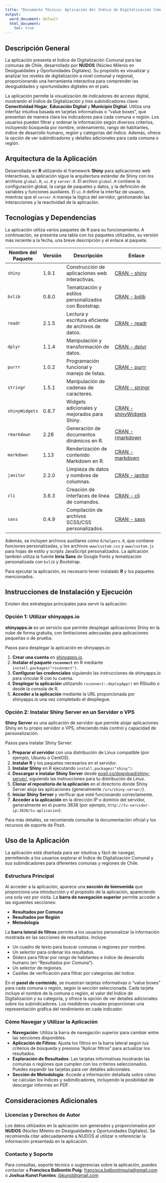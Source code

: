 ```yaml
---
title: "Documento Técnico: Aplicación del Índice de Digitalización Comunal"
output:
  word_document: default
  html_document: 
    toc: true
---
```



## Descripción General 

La aplicación presenta el Índice de Digitalización Comunal para las comunas de Chile, desarrollado por **NUDOS** (Núcleo Milenio en Desigualdades y Oportunidades Digitales). Su propósito es visualizar y analizar los niveles de digitalización a nivel comunal y regional, proporcionando una herramienta interactiva para comprender las desigualdades y oportunidades digitales en el país.

La aplicación permite la visualización de indicadores de acceso digital, mostrando el Índice de Digitalización y tres subindicadores clave: **Conectividad Hogar**, **Educación Digital** y **Municipio Digital**. Utiliza una interfaz intuitiva basada en tarjetas informativas o "value boxes", que presentan de manera clara los indicadores para cada comuna o región. Los usuarios pueden filtrar y ordenar la información según diversos criterios, incluyendo búsqueda por nombre, ordenamiento, rango de habitantes, índice de desarrollo humano, región y categorías del índice. Además, ofrece la opción de ver subindicadores y detalles adicionales para cada comuna o región.

## Arquitectura de la Aplicación

Desarrollada en **R** utilizando el framework **Shiny** para aplicaciones web interactivas, la aplicación sigue la arquitectura estándar de Shiny con los archivos `global.R`, `ui.R` y `server.R`. El archivo `global.R` contiene la configuración global, la carga de paquetes y datos, y la definición de variables y funciones auxiliares. El `ui.R` define la interfaz de usuario, mientras que el `server.R` maneja la lógica del servidor, gestionando las interacciones y la reactividad de la aplicación.

## Tecnologías y Dependencias

La aplicación utiliza varios paquetes de R para su funcionamiento. A continuación, se presenta una tabla con los paquetes utilizados, su versión más reciente a la fecha, una breve descripción y el enlace al paquete.

| Nombre del Paquete | Versión | Descripción                                                        | Enlace                                                                       |
|--------------------|---------|--------------------------------------------------------------------|------------------------------------------------------------------------------|
| `shiny`            | 1.9.1   | Construcción de aplicaciones web interactivas.                     | [CRAN - shiny](https://cran.r-project.org/package=shiny)                     |
| `bslib`            | 0.8.0   | Tematización y estilos personalizados con Bootstrap.               | [CRAN - bslib](https://cran.r-project.org/package=bslib)                     |
| `readr`            | 2.1.5   | Lectura y escritura eficiente de archivos de datos.                | [CRAN - readr](https://cran.r-project.org/package=readr)                     |
| `dplyr`            | 1.1.4   | Manipulación y transformación de datos.                            | [CRAN - dplyr](https://cran.r-project.org/package=dplyr)                     |
| `purrr`            | 1.0.2   | Programación funcional y manejo de listas.                         | [CRAN - purrr](https://cran.r-project.org/package=purrr)                     |
| `stringr`          | 1.5.1   | Manipulación de cadenas de caracteres.                             | [CRAN - stringr](https://cran.r-project.org/package=stringr)                 |
| `shinyWidgets`     | 0.8.7   | Widgets adicionales y mejorados para Shiny.                        | [CRAN - shinyWidgets](https://cran.r-project.org/package=shinyWidgets)       |
| `rmarkdown`        | 2.28    | Generación de documentos dinámicos en R.                           | [CRAN - rmarkdown](https://cran.r-project.org/package=rmarkdown)             |
| `markdown`         | 1.13    | Renderización de contenido Markdown en R.                          | [CRAN - markdown](https://cran.r-project.org/package=markdown)               |
| `janitor`          | 2.2.0   | Limpieza de datos y nombres de columnas.                           | [CRAN - janitor](https://cran.r-project.org/package=janitor)                 |
| `cli`              | 3.6.3   | Creación de interfaces de línea de comandos.                       | [CRAN - cli](https://cran.r-project.org/package=cli)                         |
| `sass`             | 0.4.9   | Compilación de archivos SCSS/CSS personalizados.                   | [CRAN - sass](https://cran.r-project.org/package=sass)                       |


Además, se incluyen archivos auxiliares como `R/helpers.R`, que contiene funciones personalizadas, y los archivos `www/custom.css` y `www/custom.js` para hojas de estilo y scripts JavaScript personalizados. La aplicación también utiliza la fuente **Inria Sans** de Google Fonts y tematización personalizada con `bslib` y Bootstrap.

Para ejecutar la aplicación, es necesario tener instalado **R** y los paquetes mencionados.

## Instrucciones de Instalación y Ejecución

Existen dos estrategias principales para servir la aplicación:

### Opción 1: Utilizar shinyapps.io

**shinyapps.io** es un servicio que permite desplegar aplicaciones Shiny en la nube de forma gratuita, con limitaciones adecuadas para aplicaciones pequeñas o de prueba.

Pasos para desplegar la aplicación en shinyapps.io:

1. **Crear una cuenta** en [shinyapps.io](https://www.shinyapps.io/).
2. **Instalar el paquete `rsconnect`** en R mediante `install.packages("rsconnect")`.
3. **Configurar las credenciales** siguiendo las instrucciones de shinyapps.io para vincular R con tu cuenta.
4. **Desplegar la aplicación** utilizando `rsconnect::deployApp()` en RStudio o desde la consola de R.
5. **Acceder a la aplicación** mediante la URL proporcionada por shinyapps.io una vez completado el despliegue.

### Opción 2: Instalar Shiny Server en un Servidor o VPS

**Shiny Server** es una aplicación de servidor que permite alojar aplicaciones Shiny en tu propio servidor o VPS, ofreciendo más control y capacidad de personalización.

Pasos para instalar Shiny Server:

1. **Preparar el servidor** con una distribución de Linux compatible (por ejemplo, Ubuntu o CentOS).
2. **Instalar R** y los paquetes necesarios en el servidor.
3. **Instalar Shiny** en R ejecutando `install.packages("shiny")`.
4. **Descargar e instalar Shiny Server** desde [posit.co/download/shiny-server/](https://posit.co/download/shiny-server/), siguiendo las instrucciones para tu distribución de Linux.
5. **Clonar el repositorio de la aplicación** en el directorio donde Shiny Server aloja las aplicaciones (generalmente `/srv/shiny-server/`).
6. **Iniciar Shiny Server** y verificar que esté funcionando correctamente.
7. **Acceder a la aplicación** en la dirección IP o dominio del servidor, generalmente en el puerto 3838 (por ejemplo, `http://tu-servidor-ip:3838/tu-aplicacion`).

Para más detalles, se recomienda consultar la documentación oficial y los recursos de soporte de Posit.

## Uso de la Aplicación

La aplicación está diseñada para ser intuitiva y fácil de navegar, permitiendo a los usuarios explorar el Índice de Digitalización Comunal y sus subindicadores para diferentes comunas y regiones de Chile.

### Estructura Principal

Al acceder a la aplicación, aparece una **sección de bienvenida** que proporciona una introducción y el propósito de la aplicación, apareciendo una sola vez por visita. La **barra de navegación superior** permite acceder a las siguientes secciones:

- **Resultados por Comuna**
- **Resultados por Región**
- **Metodología**

La **barra lateral de filtros** permite a los usuarios personalizar la información mostrada en las secciones de resultados. Incluye:

- Un cuadro de texto para buscar comunas o regiones por nombre.
- Un selector para ordenar los resultados.
- Sliders para filtrar por rango de habitantes e índice de desarrollo humano (en "Resultados por Comuna").
- Un selector de regiones.
- Casillas de verificación para filtrar por categorías del índice.

En el **panel de contenido**, se muestran tarjetas informativas o "value boxes" para cada comuna o región, según la sección seleccionada. Cada tarjeta incluye el nombre de la comuna o región, el valor del Índice de Digitalización y su categoría, y ofrece la opción de ver detalles adicionales sobre los subindicadores. Los medidores visuales proporcionan una representación gráfica del rendimiento en cada indicador.

### Cómo Navegar y Utilizar la Aplicación

- **Navegación**: Utiliza la barra de navegación superior para cambiar entre las secciones disponibles.
- **Aplicación de Filtros**: Ajusta los filtros en la barra lateral según tus criterios de búsqueda y presiona "Aplicar filtros" para actualizar los resultados.
- **Exploración de Resultados**: Las tarjetas informativas mostrarán las comunas o regiones que cumplen con los criterios seleccionados. Puedes expandir las tarjetas para ver detalles adicionales.
- **Sección de Metodología**: Accede a información detallada sobre cómo se calculan los índices y subindicadores, incluyendo la posibilidad de descargar informes en PDF.

## Consideraciones Adicionales

### Licencias y Derechos de Autor

Los datos utilizados en la aplicación son generados y proporcionados por **NUDOS** (Núcleo Milenio en Desigualdades y Oportunidades Digitales). Se recomienda citar adecuadamente a NUDOS al utilizar o referenciar la información presentada en la aplicación.

### Contacto y Soporte

Para consultas, soporte técnico o sugerencias sobre la aplicación, puedes contactar a **Francisca Balbontín Puig**: [francisca.balbontinpuig@gmail.com](mailto:francisca.balbontinpuig@gmail.com)
o **Joshua Kunst Fuentes**: [jbkunst@gmail.com](mailto:jbkunst@gmail.com)
